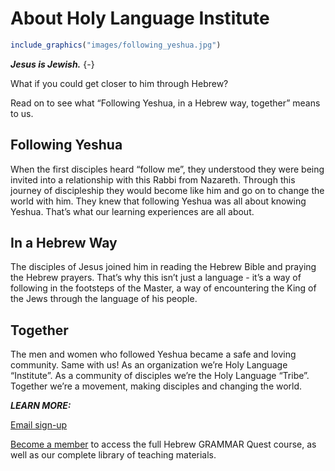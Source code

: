 # About Holy Language Institute {-}

```r
include_graphics("images/following_yeshua.jpg")
```

***Jesus is Jewish.*** {-}

What if you could get closer to him through Hebrew?

Read on to see what "Following Yeshua, in a Hebrew way, together" means to us.

## Following Yeshua {-}

When the first disciples heard "follow me", they understood they were being invited into a relationship with this Rabbi from Nazareth. Through this journey of discipleship they would become like him and go on to change the world with him. They knew that following Yeshua was all about knowing Yeshua. That's what our learning experiences are all about.

## In a Hebrew Way {-}

The disciples of Jesus joined him in reading the Hebrew Bible and praying the Hebrew prayers. That's why this isn't just a language - it's a way of following in the footsteps of the Master, a way of encountering the King of the Jews through the language of his people. 

## Together {-}

The men and women who followed Yeshua became a safe and loving community. Same with us! As an organization we're Holy Language "Institute". As a community of disciples we're the Holy Language "Tribe". Together we're a movement, making disciples and changing the world.

***LEARN MORE:***

[Email sign-up](https://holylanguage.com/index.html)

[Become a member](https://holylanguage.com/subscribe.html) to access the full Hebrew GRAMMAR Quest course, as well as our complete library of teaching materials.
